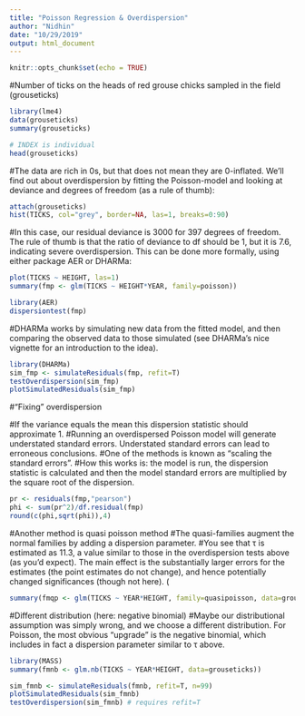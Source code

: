 ```yaml
---
title: "Poisson Regression & Overdispersion"
author: "Nidhin"
date: "10/29/2019"
output: html_document
---
```


```r
knitr::opts_chunk$set(echo = TRUE)
```


#Number of ticks on the heads of red grouse chicks sampled in the field (grouseticks) 
```r
library(lme4)
data(grouseticks)
summary(grouseticks)

```

```r
# INDEX is individual
head(grouseticks)
```

#The data are rich in $0$s, but that does not mean they are $0$-inflated. We’ll find out about overdispersion by fitting the Poisson-model and looking at deviance and degrees of freedom (as a rule of thumb):
```r
attach(grouseticks)
hist(TICKS, col="grey", border=NA, las=1, breaks=0:90)
```

#In this case, our residual deviance is $3000$ for $397$ degrees of freedom. The rule of thumb is that the ratio of deviance to df should be $1$, but it is $7.6$, indicating severe overdispersion. This can be done more formally, using either package AER or DHARMa:

```r
plot(TICKS ~ HEIGHT, las=1)
summary(fmp <- glm(TICKS ~ HEIGHT*YEAR, family=poisson))
```
```r
library(AER)
dispersiontest(fmp)
```
#DHARMa works by simulating new data from the fitted model, and then comparing the observed data to those simulated (see DHARMa’s nice vignette for an introduction to the idea).
```r
library(DHARMa) 
sim_fmp <- simulateResiduals(fmp, refit=T) 
testOverdispersion(sim_fmp)
plotSimulatedResiduals(sim_fmp)
```
#“Fixing” overdispersion

#If the variance equals the mean this dispersion statistic should approximate 1.
#Running an overdispersed Poisson model will generate understated standard errors. Understated standard errors can lead to erroneous conclusions.
#One of the methods is known as “scaling the standard errors”. 
#How this works is: the model is run, the dispersion statistic is calculated and then the model standard errors are multiplied by the square root of the dispersion.
```r
pr <- residuals(fmp,"pearson")
phi <- sum(pr^2)/df.residual(fmp)
round(c(phi,sqrt(phi)),4)
```
#Another method is quasi poisson method
#The quasi-families augment the normal families by adding a dispersion parameter.
#You see that τ is estimated as 11.3, a value similar to those in the overdispersion tests above (as you’d
expect). The main effect is the substantially larger errors for the estimates (the point estimates do not
change), and hence potentially changed significances (though not here). (

```r
summary(fmqp <- glm(TICKS ~ YEAR*HEIGHT, family=quasipoisson, data=grouseticks))
```
#Different distribution (here: negative binomial)
#Maybe our distributional assumption was simply wrong, and we choose a different distribution. For Poisson, the most obvious “upgrade” is the negative binomial, which includes in fact a dispersion parameter similar to τ above.

```r
library(MASS)
summary(fmnb <- glm.nb(TICKS ~ YEAR*HEIGHT, data=grouseticks))
```

```r
sim_fmnb <- simulateResiduals(fmnb, refit=T, n=99)
plotSimulatedResiduals(sim_fmnb)
testOverdispersion(sim_fmnb) # requires refit=T
```

